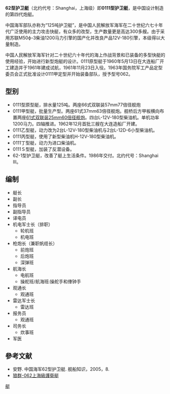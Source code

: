 {{軍艦模板
|圖片= [[File:Type_062-class_gunboat,_October_2014-1.jpg|300px]]
|照片說明= 
|圖片2= [[File:Type_062-class_gunboat,_October_2014-2.jpg|300px]]
|照片說明2= 
|名稱= 62型/0111型护卫艇 [[File:Naval_Ensign_of_the_People's_Republic_of_China.svg|30px]]
|艦種= [[护卫艇|护卫艇]]
|艦名=
|擁有國={{PRC}}
|艦級=
|代號=北約代號：上海
|前型=[[0105型炮艇|0105型炮艇]]
|次型=[[206型炮艇|206型炮艇]]
|同型=
|數量= 300艘以上
|製造=廣西梧州造船廠
|下訂=
|造價=  
|動工= 1960
|下水= 1962
|服役= 1963年—
|退役= 
|結局= 
|除籍= 
|狀態=現役
|綽號=
|榮譽=
|排水=
|標準= 110吨
|滿載= 135吨
|長度= 38.7米
|闊度= 5.3米
|吃水= 1.5米
|極速= 30節
|鍋爐=
|引擎= 4台轻12V-180型柴油机，4轴4桨
|燃料=柴油
|出力= 4x1200马力
|續航= 600海里
|乘員= 36人
|裝甲= 
|裝備=2门双联61式37毫米炮<br>2门[[61式25毫米高射炮|双联61式25毫米炮]]<br>烟雾发射器1具<br>水雷和深水炸弹<br>外加式[[无后坐力炮|无后坐力炮]]
|射控裝置=“谷灯”炮瞄雷达制导
|偵搜設備=一具小型声纳<br>“罐顶”I波段对海搜索雷达
|電戰系統=
|電子設備=ZPJ-4型机电式指挥仪
|飛行= 
|艦載機= 
|其它=烟幕产生器
}}
'''62型护卫艇'''（北约代号：Shanghai，上海级）即'''0111型护卫艇'''，是中国设计制造的第四代炮艇。

中国海军部队亦称为“125吨护卫艇”，是中国人民解放军海军在二十世纪六七十年代广泛使用的主力攻击快艇，有众多的改型，生产数量更是高达300多艘。由于采用苏联M50ф-3柴油1200马力引擎的国产化并改良产品12V-180引擎，本级得以大量制造。
 
中国人民解放军海军针对二十世纪六十年代的海上作战背景和已装备的多型快艇的使用经验，开始进行新型炮艇的设计。0111原型艇于1960年5月13日在大连船厂开工建造并于1961年建成试航，1961年11月23日入役。1963年国务院军工产品定型委员会正式批准设计0111甲定型并开始装备部队，授予型号062。

==型别==
* 0111型原型艇，排水量125吨。两座66式双联装57mm77倍径舰炮
* 0111甲型艇，批量生产型。两座61式37mm63倍径舰炮。舰桥后方甲板横向布置两座[[61式25毫米高射炮|61式双联装25mm60倍径舰炮]]。四台L-12V-180型柴油机。单机功率1200马力。四轴推进。1962年12月首批三艘在大连造船厂开建。
* 0111乙型艇，动力改为2台L-12V-180型柴油机与2台L-12D-6小型柴油机。
* 0111丙型艇，使用了新型柴油机H-12V-180型柴油机。
* 0111丁型艇，动力为进口柴油机。
* 0111Ｓ型艇，加装了反潜设备。
* 62-1型护卫艇，改善了艇上生活条件。1986年交付。北约代号：Shanghai III。
==编制==
*艇长
*副长
*指导员
*副指导员
*译电员
*机电军士长（排职）
**轮机班
**机电班
*枪炮长（兼职帆缆长）
**前炮班
**后炮班
**深弹班
*航海长 
**电航班
**操舵班/航海班:操舵手和俥钟手
*观通长
**观通班
*雷达军士长
**雷达班
*报务员
**观通班
*司务长
**炊事班
*军医

==參考文献==
*安野. 中国海军62型护卫艇. 舰船知识，2005，8. 
*[https://web.archive.org/web/20170328105324/http://military.china.com/zh_cn/history4/62/20100609/15972276.html 狼群-062上海級護衛艇]
[[分類:中國人民解放軍海軍軍艦|艇]]
{{中国人民解放军海军舰艇}}